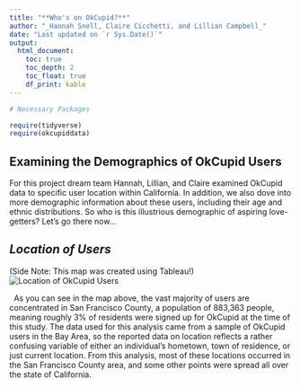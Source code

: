 ```yaml
---
title: "**Who's on OkCupid?**"
author: "_Hannah Snell, Claire Cicchetti, and Lillian Campbell_"
date: "Last updated on `r Sys.Date()`"
output:
  html_document:
    toc: true
    toc_depth: 2
    toc_float: true
    df_print: kable
---
```



```r
# Necessary Packages 

require(tidyverse)
require(okcupiddata)

```





## **Examining the Demographics of OkCupid Users**

For this project dream team Hannah, Lillian, and Claire examined OkCupid data to specific user location within California. In addition, we also dove into more demographic information about these users, including their age and ethnic distributions. 
So who is this illustrious demographic of aspiring love-getters? Let’s go there now...
$~$

## _Location of Users_ 

(Side Note: This map was created using Tableau!)
![Location of OkCupid Users](Yay.PNG)

$~$
As you can see in the map above, the vast majority of users are concentrated in San Francisco County, a population of 883,363 people, meaning roughly 3% of residents were signed up for OkCupid at the time of this study. The data used for this analysis came from a sample of OkCupid users in the Bay Area, so the reported data on location reflects a rather confusing variable of either an individual's hometown, town of residence, or just current location. From this analysis, most of these locations occurred in the San Francisco County area, and some other points were spread all over the state of California.  















